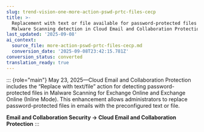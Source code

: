 ```yaml
---
slug: trend-vision-one-more-action-pswd-prtc-files-cecp
title: >-
  Replacement with text or file available for password-protected files in
  Malware Scanning detection in Cloud Email and Collaboration Protection
last_updated: '2025-09-08'
ai_context:
  source_file: more-action-pswd-prtc-files-cecp.md
  conversion_date: '2025-09-08T23:42:15.781Z'
conversion_status: converted
translation_ready: true
---
```


::: {role="main"}
May 23, 2025—Cloud Email and Collaboration Protection includes the “Replace with text/file” action for detecting password-protected files in Malware Scanning for Exchange Online and Exchange Online (Inline Mode). This enhancement allows administrators to replace password-protected files in emails with the preconfigured text or file.

**Email and Collaboration Security → Cloud Email and Collaboration Protection**
:::
